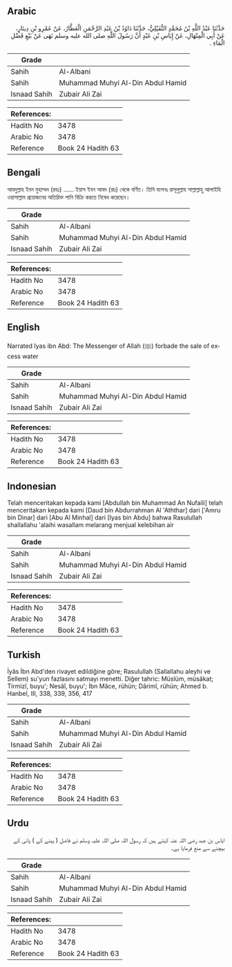 ## Arabic


<div dir="rtl" lang="ar" style={{fontSize:'larger',backgroundColor:'#f8f9fa',padding:20}}>
حَدَّثَنَا عَبْدُ اللَّهِ بْنُ مُحَمَّدٍ النُّفَيْلِيُّ، حَدَّثَنَا دَاوُدُ بْنُ عَبْدِ الرَّحْمَنِ الْعَطَّارُ، عَنْ عَمْرِو بْنِ دِينَارٍ، عَنْ أَبِي الْمِنْهَالِ، عَنْ إِيَاسِ بْنِ عَبْدٍ أَنَّ رَسُولَ اللَّهِ صلى الله عليه وسلم نَهَى عَنْ بَيْعِ فَضْلِ الْمَاءِ ‏.‏
</div>
<div style={{backgroundColor:'#f8f9fa',padding:20, marginBottom: 10}}><table> <thead> <tr> <th>Grade</th> <th></th> </tr> </thead> <tbody> <tr><td>Sahih</td><td>Al-Albani</td></tr><tr><td>Sahih</td><td>Muhammad Muhyi Al-Din Abdul Hamid</td></tr><tr><td>Isnaad Sahih</td><td>Zubair Ali Zai</td></tr></tbody></table><table> <thead> <tr> <th>References:</th> <th></th> </tr> </thead> <tbody><tr><td>Hadith No</td><td>3478</td></tr><tr><td>Arabic No</td><td>3478</td></tr><tr><td>Reference</td><td>Book 24 Hadith 63</td></tr></tbody></table></div>

## Bengali


<div dir="ltr" lang="bn" style={{fontSize:'larger',backgroundColor:'#f8f9fa',padding:20}}>
আবদুল্লাহ ইবন মুহাম্মদ (রহঃ) ...... ইয়াস ইবন আবদ (রাঃ) থেকে বর্ণিত। তিনি বলেনঃ রাসূলুল্লাহ সাল্লাল্লাহু আলাইহি ওয়াসাল্লাম প্রয়োজনের অতিরিক্ত পানি বিক্রি করতে নিষেধ করেছেন।
</div>
<div style={{backgroundColor:'#f8f9fa',padding:20, marginBottom: 10}}><table> <thead> <tr> <th>Grade</th> <th></th> </tr> </thead> <tbody> <tr><td>Sahih</td><td>Al-Albani</td></tr><tr><td>Sahih</td><td>Muhammad Muhyi Al-Din Abdul Hamid</td></tr><tr><td>Isnaad Sahih</td><td>Zubair Ali Zai</td></tr></tbody></table><table> <thead> <tr> <th>References:</th> <th></th> </tr> </thead> <tbody><tr><td>Hadith No</td><td>3478</td></tr><tr><td>Arabic No</td><td>3478</td></tr><tr><td>Reference</td><td>Book 24 Hadith 63</td></tr></tbody></table></div>

## English


<div dir="ltr" lang="en" style={{fontSize:'larger',backgroundColor:'#f8f9fa',padding:20}}>
Narrated Iyas ibn Abd: The Messenger of Allah (ﷺ) forbade the sale of excess water
</div>
<div style={{backgroundColor:'#f8f9fa',padding:20, marginBottom: 10}}><table> <thead> <tr> <th>Grade</th> <th></th> </tr> </thead> <tbody> <tr><td>Sahih</td><td>Al-Albani</td></tr><tr><td>Sahih</td><td>Muhammad Muhyi Al-Din Abdul Hamid</td></tr><tr><td>Isnaad Sahih</td><td>Zubair Ali Zai</td></tr></tbody></table><table> <thead> <tr> <th>References:</th> <th></th> </tr> </thead> <tbody><tr><td>Hadith No</td><td>3478</td></tr><tr><td>Arabic No</td><td>3478</td></tr><tr><td>Reference</td><td>Book 24 Hadith 63</td></tr></tbody></table></div>

## Indonesian


<div dir="ltr" lang="id" style={{fontSize:'larger',backgroundColor:'#f8f9fa',padding:20}}>
Telah menceritakan kepada kami [Abdullah bin Muhammad An Nufaili] telah menceritakan kepada kami [Daud bin Abdurrahman Al 'Aththar] dari ['Amru bin Dinar] dari [Abu Al Minhal] dari [Iyas bin Abdu] bahwa Rasulullah shallallahu 'alaihi wasallam melarang menjual kelebihan air
</div>
<div style={{backgroundColor:'#f8f9fa',padding:20, marginBottom: 10}}><table> <thead> <tr> <th>Grade</th> <th></th> </tr> </thead> <tbody> <tr><td>Sahih</td><td>Al-Albani</td></tr><tr><td>Sahih</td><td>Muhammad Muhyi Al-Din Abdul Hamid</td></tr><tr><td>Isnaad Sahih</td><td>Zubair Ali Zai</td></tr></tbody></table><table> <thead> <tr> <th>References:</th> <th></th> </tr> </thead> <tbody><tr><td>Hadith No</td><td>3478</td></tr><tr><td>Arabic No</td><td>3478</td></tr><tr><td>Reference</td><td>Book 24 Hadith 63</td></tr></tbody></table></div>

## Turkish


<div dir="ltr" lang="tr" style={{fontSize:'larger',backgroundColor:'#f8f9fa',padding:20}}>
İyâs İbn Abd'den rivayet edildiğine göre; Rasulullah (Sallallahu aleyhi ve Sellem) su'yun fazlasını satmayı menetti. Diğer tahric: Müslüm, müsâkat; Tirmizî, buyu'; Nesâî, buyu'; İbn Mâce, rühün; Dârimî, rühün; Ahmed b. Hanbel, III, 338, 339, 356, 417
</div>
<div style={{backgroundColor:'#f8f9fa',padding:20, marginBottom: 10}}><table> <thead> <tr> <th>Grade</th> <th></th> </tr> </thead> <tbody> <tr><td>Sahih</td><td>Al-Albani</td></tr><tr><td>Sahih</td><td>Muhammad Muhyi Al-Din Abdul Hamid</td></tr><tr><td>Isnaad Sahih</td><td>Zubair Ali Zai</td></tr></tbody></table><table> <thead> <tr> <th>References:</th> <th></th> </tr> </thead> <tbody><tr><td>Hadith No</td><td>3478</td></tr><tr><td>Arabic No</td><td>3478</td></tr><tr><td>Reference</td><td>Book 24 Hadith 63</td></tr></tbody></table></div>

## Urdu


<div dir="rtl" lang="ur" style={{fontSize:'larger',backgroundColor:'#f8f9fa',padding:20}}>
ایاس بن عبد رضی اللہ عنہ کہتے ہیں کہ رسول اللہ صلی اللہ علیہ وسلم نے فاضل ( پینے کے ) پانی کے بیچنے سے منع فرمایا ہے۔
</div>
<div style={{backgroundColor:'#f8f9fa',padding:20, marginBottom: 10}}><table> <thead> <tr> <th>Grade</th> <th></th> </tr> </thead> <tbody> <tr><td>Sahih</td><td>Al-Albani</td></tr><tr><td>Sahih</td><td>Muhammad Muhyi Al-Din Abdul Hamid</td></tr><tr><td>Isnaad Sahih</td><td>Zubair Ali Zai</td></tr></tbody></table><table> <thead> <tr> <th>References:</th> <th></th> </tr> </thead> <tbody><tr><td>Hadith No</td><td>3478</td></tr><tr><td>Arabic No</td><td>3478</td></tr><tr><td>Reference</td><td>Book 24 Hadith 63</td></tr></tbody></table></div>